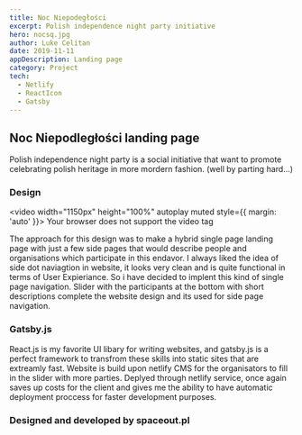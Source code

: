 ```yaml
---
title: Noc Niepodegłości
excerpt: Polish independence night party initiative
hero: nocsq.jpg
author: Luke Celitan
date: 2019-11-11
appDescription: Landing page
category: Project
tech:
  - Netlify
  - ReactIcon
  - Gatsby
---
```


## Noc Niepodległości landing page

Polish independence night party is a social initiative that want to promote celebrating polish heritage in more mordern fashion. (well by parting hard...)

### Design

<video width="1150px" height="100%" autoplay muted style={{ margin: 'auto' }}>
  <source src="noc.mp4" type="video/mp4" />
  Your browser does not support the video tag
</video>
<p></p>

The approach for this design was to make a hybrid single page landing page with just a few side pages that would describe people and organisations which participate in this endavor. I always liked the idea of side dot naviagtion in website, it looks very clean and is quite functional in terms of User Expieriance. So i have decided to implent this kind of single page navigation. Slider with the participants at the bottom with short descriptions complete the website design and its used for side page navigation.

### Gatsby.js

React.js is my favorite UI libary for writing websites, and gatsby.js is a perfect framework to transfrom these skills into static sites that are extreamly fast. Website is build upon netlify CMS for the organisators to fill in the slider with more parties. Deplyed through netlify service, once again saves up costs for the client and gives me the ability to have automatic deployment proccess for faster development purposes.

### Designed and developed by spaceout.pl
